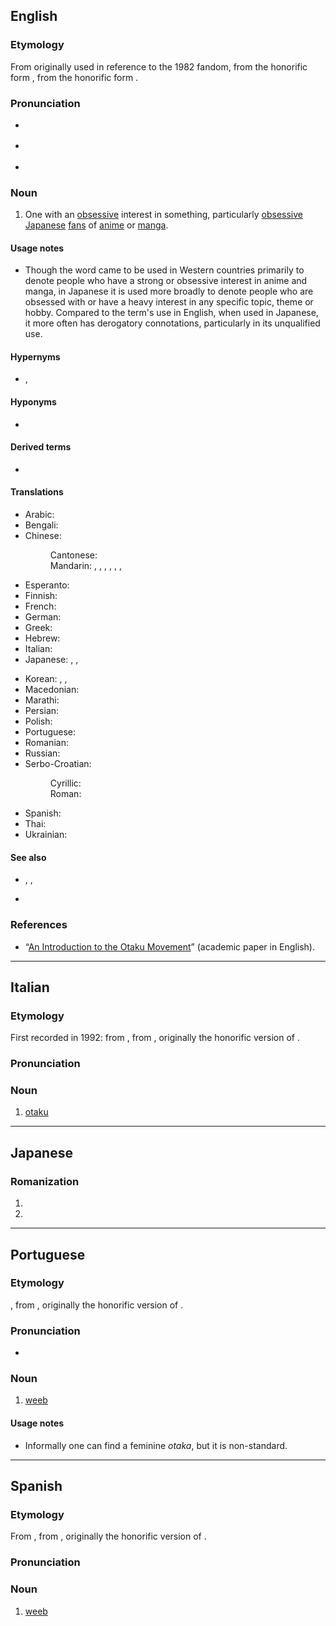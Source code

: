 ==English==
{{was wotd|2008|June|20}}

===Etymology===
From {{bor|en|ja|オタク|tr=otaku||[[anime]] [[obsessive]], [[geek]]}} originally used in reference to the 1982 ''{{w|Macross}}'' fandom, from the honorific form {{m|ja|お宅|tr=otaku|pos=[[you]]}}, from the honorific form {{m|ja|宅|tr=taku||[[home]]}}.

===Pronunciation===
{{wikipedia}}
* {{a|UK}} {{IPA|en|/əʊˈtɑːkuː/|[əʊ̯ˈtʰɑːkʰuː]}}
* {{a|US}} {{IPA|en|/oʊˈtɑku/|[o̞ʊ̯ˈtʰɑkʰu]}}
* {{audio|en|en-us-otaku.ogg|Audio (US)}}

===Noun===
{{en-noun|s|otaku}}

# {{lb|en|fandom}} One with an [[obsessive]] interest in something, particularly {{lb|en|originally|_|pejorative}} [[obsessive]] [[Japanese]] [[fan]]s of [[anime]] or [[manga]].

====Usage notes====
* Though the word came to be used in Western countries primarily to denote people who have a strong or obsessive interest in anime and manga, in Japanese it is used more broadly to denote people who are obsessed with or have a heavy interest in any specific topic, theme or hobby. Compared to the term's use in English, when used in Japanese, it more often has derogatory connotations, particularly in its unqualified use.

====Hypernyms====
* {{l|en|geek}}, {{l|en|anorak}} {{q|UK}}

====Hyponyms====
* {{l|en|weeb}} {{q|non-Japanese}}

====Derived terms====
* {{l|en|otakukin}}

====Translations====
{{trans-top|one with an obsessive interest in something such as anime or manga}}
* Arabic: {{t|ar|أُوتَاكُو|m}}
* Bengali: {{t|bn|ওতাকু}}
* Chinese:
*: Cantonese: {{t|yue|御宅族|tr=jyu6 zaak6-2 zuk6}}
*: Mandarin: {{qualifier|male nerd}} {{t+|cmn|宅男|tr=zháinán}}, {{qualifier|female nerd}} {{t+|cmn|宅女|tr=zháinǚ}}, {{t+|cmn|御宅族|tr=yùzháizú}}, {{qualifier|fan}} {{t+|cmn|粉絲}}, {{t+|cmn|粉丝|tr=fěnsī}}, {{qualifier|one obsessed with Japanese things}} {{t+|cmn|哈日族|tr=hāRìzú}}, {{t|cmm|死宅|tr=sǐzhái}}
* Esperanto: {{t|eo|otako}}
* Finnish: {{t|fi|otaku}}
* French: {{t+|fr|otaku|m|f}}
* German: {{t+|de|Otaku|m}}
* Greek: {{t|el|οτάκου|m|f}}
* Hebrew: {{t|he|אוֹטָאקוּ|m|tr=otáku}}
* Italian: {{t+|it|otaku|m|f}}
* Japanese: {{t+|ja|オタク}}, {{t|ja|ヲタク|tr=otaku}}, {{t+|ja|おたく}} {{qualifier|kana}}
{{trans-mid}}
* Korean: {{t+|ko|오타쿠}}, {{t|ko|오덕후}}, {{t|ko|씹덕}} {{qualifier|derogatory, vulgar}}
* Macedonian: {{t|mk|отаку|m}}
* Marathi: {{t|mr|ओताकु|m}}
* Persian: {{t|fa|اتاکو|tr=otâku}}
* Polish: {{t+|pl|otaku|m}}
* Portuguese: {{t+|pt|otaku|m|f}}
* Romanian: {{t+|ro|otaku|m|f}}
* Russian: {{t+|ru|ота́ку|m|f}}
* Serbo-Croatian:
*: Cyrillic: {{t|sh|отаку|m}}
*: Roman: {{t|sh|otaku|m}}
* Spanish: {{t+|es|otaku|m|f}}
* Thai: {{t|th|โอะตะกุ|tr=ò-dtà-gù}}
* Ukrainian: {{t|uk|ота́ку|m|f}}
{{trans-bottom}}

====See also====
* {{l|en|fanboy}}, {{l|en|fangirl}}, {{l|en|geek}}
* {{l|en|mangaka}}

===References===
* “[https://web.archive.org/web/20120302150800/http://www.brunel.ac.uk/4042/entertext4.1/lamarre1.pdf An Introduction to the Otaku Movement]” (academic paper in English).

{{topics|en|Fandom|Japanese fiction}}

----

==Italian==
{{wikipedia|lang=it}}

===Etymology===
First recorded in 1992: from {{bor|it|ja|オタク|tr=otaku||nerd, geek}}, from {{m|ja|お宅|tr=otaku|pos=honorific for “you”}}, originally the honorific version of {{m|ja|宅|tr=taku||home}}.

===Pronunciation===
{{it-pr|otàku}}

===Noun===
{{it-noun|mf|#}}

# {{lb|it|fandom}} [[#English|otaku]] {{gloss|one with an obsessive interest in something such as anime or manga}}

{{C|it|Japanese fiction}}

----

==Japanese==

===Romanization===
{{ja-romaji}}

# {{ja-romanization of|おたく}}
# {{ja-romanization of|オタク}}

----

==Portuguese==
{{wikipedia|lang=pt}}

===Etymology===
{{ubor|pt|ja|オタク|tr=otaku||nerd, geek}}, from {{m|ja|お宅|tr=otaku|pos=honorific for “you”}}, originally the honorific version of {{m|ja|宅|tr=taku||home}}.

===Pronunciation===
{{pt-IPA|br=otáku}}
* {{hyphenation|pt|o|ta|ku}}

===Noun===
{{pt-noun|mfbysense}}

# {{lb|pt|fandom}} [[weeb]] {{gloss|one with an interest in something such as anime or manga}}

====Usage notes====
* Informally one can find a feminine ''otaka'', but it is non-standard.

{{C|pt|Fandom}}

----

==Spanish==
{{wikipedia|lang=es}}

===Etymology===
From {{bor|es|ja|オタク|tr=otaku||nerd, geek}}, from {{m|ja|お宅|tr=otaku|pos=honorific for “you”}}, originally the honorific version of {{m|ja|宅|tr=taku||home}}.

===Pronunciation===
{{es-pr}}

===Noun===
{{es-noun|mf}}

# {{lb|es|fandom}} [[weeb]] {{gloss|one with an interest in something such as anime or manga}}

{{C|es|Fandom}}